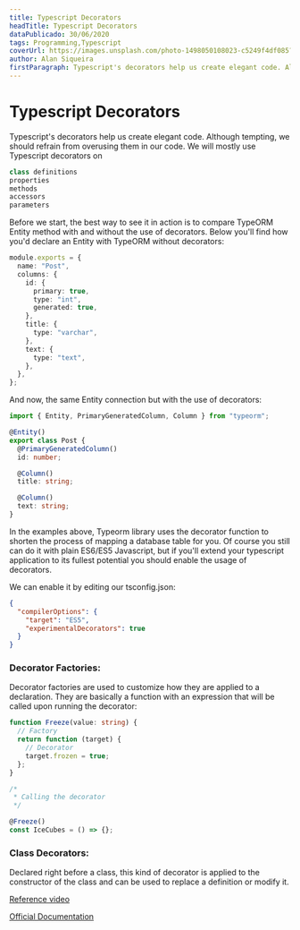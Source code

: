 ```yaml
---
title: Typescript Decorators
headTitle: Typescript Decorators
dataPublicado: 30/06/2020
tags: Programming,Typescript
coverUrl: https://images.unsplash.com/photo-1498050108023-c5249f4df085?ixlib=rb-1.2.1&ixid=MnwxMjA3fDB8MHxwaG90by1wYWdlfHx8fGVufDB8fHx8&auto=format&fit=crop&w=1472&q=80
author: Alan Siqueira
firstParagraph: Typescript's decorators help us create elegant code. Although tempting, we should refrain from overusing them in our code. We will mostly use Typescript decorators on Before we start, the best way to see it in action is to compare TypeORM Entity method with and without the use of decorators. Below you'll find how you'd declare an Entity with TypeORM without decorators.
---
```


# Typescript Decorators

Typescript's decorators help us create elegant code. Although tempting, we should refrain from overusing them in our code. We will mostly use Typescript decorators on

```ts
class definitions
properties
methods
accessors
parameters
```

Before we start, the best way to see it in action is to compare TypeORM Entity method with and without the use of decorators. Below you'll find how you'd declare an Entity with TypeORM without decorators:

```ts
module.exports = {
  name: "Post",
  columns: {
    id: {
      primary: true,
      type: "int",
      generated: true,
    },
    title: {
      type: "varchar",
    },
    text: {
      type: "text",
    },
  },
};
```

And now, the same Entity connection but with the use of decorators:

```ts
import { Entity, PrimaryGeneratedColumn, Column } from "typeorm";

@Entity()
export class Post {
  @PrimaryGeneratedColumn()
  id: number;

  @Column()
  title: string;

  @Column()
  text: string;
}
```

In the examples above, Typeorm library uses the decorator function to shorten the process of mapping a database table for you. Of course you still can do it with plain ES6/ES5 Javascript, but if you'll extend your typescript application to its fullest potential you should enable the usage of decorators.

We can enable it by editing our tsconfig.json:

```json
{
  "compilerOptions": {
    "target": "ES5",
    "experimentalDecorators": true
  }
}
```

### Decorator Factories:

Decorator factories are used to customize how they are applied to a declaration. They are basically a function with an expression that will be called upon running the decorator:

```ts
function Freeze(value: string) {
  // Factory
  return function (target) {
    // Decorator
    target.frozen = true;
  };
}

/*
 * Calling the decorator
 */

@Freeze()
const IceCubes = () => {};
```

### Class Decorators:

Declared right before a class, this kind of decorator is applied to the constructor of the class and can be used to replace a definition or modify it.

[Reference video](https://www.youtube.com/watch?v=O6A-u_FoEX8)

[Official Documentation](https://www.typescriptlang.org/docs/handbook/decorators.html)
